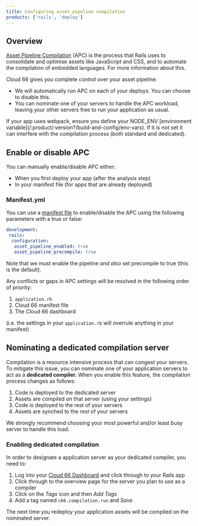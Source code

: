 ```yaml
---
title: Configuring asset pipeline compilation
products: ['rails', 'deploy']
---
```


## Overview

[Asset Pipeline Compilation](https://guides.rubyonrails.org/asset_pipeline/) (APC) is the process that Rails uses to consolidate and optimise assets like JavaScript and CSS, and to automate the compilation of embedded languages. For more information about this.

Cloud 66 gives you complete control over your asset pipeline: 

- We will automatically run APC on each of your deploys. You can choose to disable this.
- You can nominate one of your servers to handle the APC workload, leaving your other servers free to run your application as usual.

<Callout type="warning" title="webpack requires NODE_ENV">
If your app uses webpack, ensure you define your NODE_ENV [environment variable](/:product/:version?/build-and-config/env-vars). If it is not set it can interfere with the compilation process (both standard and dedicated).
</Callout>

## Enable or disable APC

You can manually enable/disable APC either:  

- When you first deploy your app (after the analysis step)
- In your manifest file (for apps that are already deployed)

### Manifest.yml

You can use a [manifest file](/:product/:version?/manifest/what-is-a-manifest-file/) to enable/disable the APC using the following parameters with a true or false:

```yaml
development:
 rails:
  configuration:
   asset_pipeline_enabled: true
   asset_pipeline_precompile: true
```

Note that we must enable the pipeline *and also* set precompile to true (this is the default).

Any conflicts or gaps in APC settings will be resolved in the following order of priority:

1. `application.rb`
2. Cloud 66 manifest file
3. The Cloud 66 dashboard

(i.e. the settings in your `application.rb` will overrule anything in your manifest)

## Nominating a dedicated compilation server

Compilation is a resource intensive process that can congest your servers. To mitigate this issue, you can nominate one of your application servers to act as a **dedicated compiler.** When you enable this feature, the compilation process changes as follows:

1. Code is deployed to the dedicated server 
2. Assets are compiled on that server (using your settings)
3. Code is deployed to the rest of your servers
4. Assets are synched to the rest of your servers

We strongly recommend choosing your most powerful and/or least busy server to handle this load. 

### Enabling dedicated compilation

In order to designate a application server as your dedicated compiler, you need to:

1. Log into your [Cloud 66 Dashboard](https://app.cloud66.com/) and click through to your Rails app
2. Click through to the overview page for the server you plan to use as a compiler
3. Click on the *Tags* icon and then *Add Tags*
4. Add a tag named `c66.compilation.run` and *Save*

The next time you redeploy your application assets will be compiled on the nominated server.